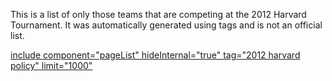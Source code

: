 This is a list of only those teams that are competing at the 2012 Harvard Tournament. It was automatically generated using tags and is not an official list.

[[include component="pageList" hideInternal="true" tag="2012 harvard policy" limit="1000" ]]